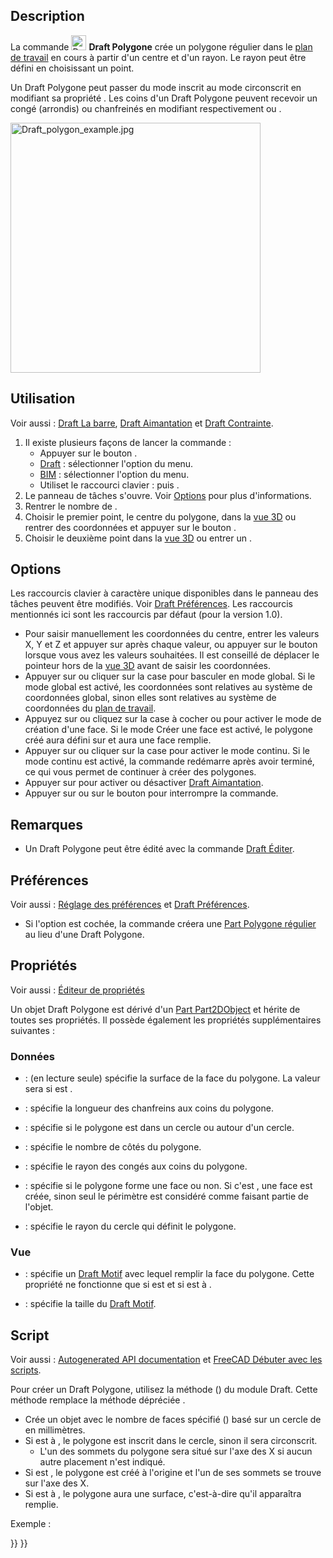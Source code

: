 <languages/>

{{Docnav/fr
|[[Draft_Rectangle/fr|Rectangle]]
|[[Draft_BSpline/fr|B-spline]]
|[[Draft_Workbench/fr|Atelier Draft]]
|IconL=Draft_Rectangle.svg
|IconR=Draft_BSpline.svg
|IconC=Workbench_Draft.svg
}}

{{GuiCommand/fr
|Name=Draft Polygon
|Name/fr=Draft Polygone
|MenuLocation=Draft : Formes → Polygone<br><br>BIM : Formes 2D → Polygone
|Workbenches=[[Draft_Workbench/fr|Draft]], [[BIM_Workbench/fr|BIM]]
|Shortcut={{KEY|P}} {{KEY|G}}
|Version=0.7
}}

==Description== 

La commande [[Image:Draft_Polygon.svg|24px]] '''Draft Polygone''' crée un polygone régulier dans le [[Draft_SelectPlane/fr|plan de travail]] en cours à partir d'un centre et d'un rayon. Le rayon peut être défini en choisissant un point.

Un Draft Polygone peut passer du mode inscrit au mode circonscrit en modifiant sa propriété {{PropertyData|Draw Mode}}. Les coins d'un Draft Polygone peuvent recevoir un congé (arrondis) ou chanfreinés en modifiant respectivement {{PropertyData|Fillet Radius}} ou {{PropertyData|Chamfer Size}}.

[[Image:Draft_polygon_example.jpg|400px]]
{{Caption|Polygone régulier défini par deux points, le centre et le rayon}}

<span id="Usage"></span>
==Utilisation== 

Voir aussi : [[Draft_Tray/fr|Draft La barre]], [[Draft_Snap/fr|Draft Aimantation]] et [[Draft_Constrain/fr|Draft Contrainte]].

# Il existe plusieurs façons de lancer la commande :
#* Appuyer sur le bouton {{Button|[[Image:Draft_Polygon.svg|16px]] [[Draft_Polygon/fr|Polygone]]}}.
#* [[Draft_Workbench/fr|Draft]] : sélectionner l'option {{MenuCommand|Formes → [[Image:Draft_Polygon.svg|16px]] Polygone}} du menu.
#* [[BIM_Workbench/fr|BIM]] : sélectionner l'option {{MenuCommand|Formes 2D → [[Image:Draft_Polygon.svg|16px]] Polygone}} du menu.
#* Utiliset le raccourci clavier : {{KEY|P}} puis {{KEY|G}}.
# Le panneau de tâches {{MenuCommand|Polygone}} s'ouvre. Voir [[#Options|Options]] pour plus d'informations.
# Rentrer le nombre de {{MenuCommand|Côtés}}.
# Choisir le premier point, le centre du polygone, dans la [[3D_view/fr|vue 3D]] ou rentrer des coordonnées et appuyer sur le bouton {{Button|[[Image:Draft_AddPoint.svg|16px]] Entrer un point}}.
# Choisir le deuxième point dans la [[3D_view/fr|vue 3D]] ou entrer un {{MenuCommand|Rayon}}.

==Options==

Les raccourcis clavier à caractère unique disponibles dans le panneau des tâches peuvent être modifiés. Voir [[Draft_Preferences/fr|Draft Préférences]]. Les raccourcis mentionnés ici sont les raccourcis par défaut (pour la version 1.0).

* Pour saisir manuellement les coordonnées du centre, entrer les valeurs X, Y et Z et appuyer sur {{KEY|Entrée}} après chaque valeur, ou appuyer sur le bouton {{Button|[[Image:Draft_AddPoint.svg|16px]] Entrer un point}} lorsque vous avez les valeurs souhaitées. Il est conseillé de déplacer le pointeur hors de la [[3D_view/fr|vue 3D]] avant de saisir les coordonnées.
* Appuyer sur {{KEY|G}} ou cliquer sur la case {{MenuCommand|Global}} pour basculer en mode global. Si le mode global est activé, les coordonnées sont relatives au système de coordonnées global, sinon elles sont relatives au système de coordonnées du [[Draft_SelectPlane/fr|plan de travail]].
* Appuyez sur {{KEY|F}} ou cliquez sur la case à cocher {{MenuCommand|Remplir}} {{VersionNoteMinus/fr|1.0}} ou {{MenuCommand|Créer une face}} {{VersionNote/fr|1.1}} pour activer le mode de création d'une face. Si le mode Créer une face est activé, le polygone créé aura {{PropertyData|Make Face}} défini sur {{TRUE}} et aura une face remplie.
* Appuyer sur {{KEY|N}} ou cliquer sur la case {{MenuCommand|Continuer}} pour activer le mode continu. Si le mode continu est activé, la commande redémarre après avoir terminé, ce qui vous permet de continuer à créer des polygones.
* Appuyer sur {{KEY|S}} pour activer ou désactiver [[Draft_Snap/fr|Draft Aimantation]].
* Appuyer sur {{KEY|Échap}} ou sur le bouton {{Button|Fermer}} pour interrompre la commande.

<span id="Notes"></span>
==Remarques==

* Un Draft Polygone peut être édité avec la commande [[Draft_Edit/fr|Draft Éditer]].

<span id="Preferences"></span>
==Préférences==

Voir aussi : [[Preferences_Editor/fr|Réglage des préférences]] et [[Draft_Preferences/fr|Draft Préférences]].

* Si l'option {{MenuCommand|Édition → Préférences... → Draft → Général → Créer des primitives Part si possible}} est cochée, la commande créera une [[Part_RegularPolygon/fr|Part Polygone régulier]] au lieu d'une Draft Polygone.

<span id="Properties"></span>
==Propriétés==

Voir aussi : [[Property_editor/fr|Éditeur de propriétés]]

Un objet Draft Polygone est dérivé d'un [[Part_Part2DObject/fr|Part Part2DObject]] et hérite de toutes ses propriétés. Il possède également les propriétés supplémentaires suivantes :

<span id="Data"></span>
===Données===

{{TitleProperty|Draft}}

* {{PropertyData|Area|Area}} : (en lecture seule) spécifie la surface de la face du polygone. La valeur sera {{value|0.0}} si {{PropertyData|Make Face}} est {{FALSE}}.
* {{PropertyData|Chamfer Size|Length}} : spécifie la longueur des chanfreins aux coins du polygone.
* {{PropertyData|Draw Mode|Enumeration}} : spécifie si le polygone est {{value|inscrit}} dans un cercle ou {{value|circonscrit}} autour d'un cercle.
* {{PropertyData|Faces Number|Integer}} : spécifie le nombre de côtés du polygone.
* {{PropertyData|Fillet Radius|Length}} : spécifie le rayon des congés aux coins du polygone.
* {{PropertyData|Make Face|Bool}} : spécifie si le polygone forme une face ou non. Si c'est {{TRUE}}, une face est créée, sinon seul le périmètre est considéré comme faisant partie de l'objet.
* {{PropertyData|Radius|Length}} : spécifie le rayon du cercle qui définit le polygone.

<span id="View"></span>
=== Vue ===

{{TitleProperty|Draft}}

* {{PropertyView|Pattern|Enumeration}}: spécifie un [[Draft_Pattern/fr|Draft Motif]] avec lequel remplir la face du polygone. Cette propriété ne fonctionne que si {{PropertyData|Make Face}} est {{TRUE}} et si {{PropertyData|Make Face}} est à {{value|Flat Lines}}.
* {{PropertyView|Pattern Size|Float}}: spécifie la taille du [[Draft_Pattern/fr|Draft Motif]].

<span id="Scripting"></span>
==Script==

Voir aussi : [https://freecad.github.io/SourceDoc/ Autogenerated API documentation] et [[FreeCAD_Scripting_Basics/fr|FreeCAD Débuter avec les scripts]].

Pour créer un Draft Polygone, utilisez la méthode {{incode|make_polygon}} ({{Version/fr|0.19}}) du module Draft. Cette méthode remplace la méthode dépréciée {{incode|makePolygon}}.

{{Code|code=
polygon = make_polygon(nfaces, radius=1, inscribed=True, placement=None, face=None, support=None)
}}
* Crée un objet {{incode|polygon}} avec le nombre de faces spécifié ({{incode|nfaces}}) basé sur un cercle de {{incode|radius}} en millimètres.
* Si {{incode|inscribed}} est à {{incode|True}}, le polygone est inscrit dans le cercle, sinon il sera circonscrit.
** L'un des sommets du polygone sera situé sur l'axe des X si aucun autre placement n'est indiqué.
* Si {{incode|placement}} est {{incode|None}}, le polygone est créé à l'origine et l'un de ses sommets se trouve sur l'axe des X.
* Si {{incode|face}} est à {{incode|True}}, le polygone aura une surface, c'est-à-dire qu'il apparaîtra remplie.

Exemple :
{{Code|code=
import FreeCAD as App
import Draft

doc = App.newDocument()

polygon1 = Draft.make_polygon(4, radius=500)
polygon2 = Draft.make_polygon(5, radius=750)

zaxis = App.Vector(0, 0, 1)
p3 = App.Vector(1000, 1000, 0)
place3 = App.Placement(p3, App.Rotation(zaxis, 90))

Polygon3 = Draft.make_polygon(6, radius=1450, placement=place3)

doc.recompute()
}}


{{Docnav/fr
|[[Draft_Rectangle/fr|Rectangle]]
|[[Draft_BSpline/fr|B-spline]]
|[[Draft_Workbench/fr|Atelier Draft]]
|IconL=Draft_Rectangle.svg
|IconR=Draft_BSpline.svg
|IconC=Workbench_Draft.svg
}}

{{Draft Tools navi{{#translation:}}}}
{{Userdocnavi{{#translation:}}}}